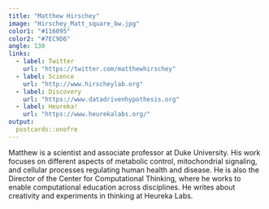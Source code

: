 ```yaml
---
title: "Matthew Hirschey"
image: "Hirschey_Matt_square_bw.jpg"
color1: "#116095"
color2: "#7EC9D6"
angle: 130
links:
  - label: Twitter
    url: "https://twitter.com/matthewhirschey"
  - label: Science
    url: "http://www.hirscheylab.org"
  - label: Discovery
    url: "https://www.datadrivenhypothesis.org"
  - label: Heureka!
    url: "https://www.heurekalabs.org/"
output:
  postcards::onofre
---
```

 
Matthew is a scientist and associate professor at Duke University. His work focuses on different aspects of metabolic control, mitochondrial signaling, and cellular processes regulating human health and disease. He is also the Director of the Center for Computational Thinking, where he works to enable computational education across disciplines. He writes about creativity and experiments in thinking at Heureka Labs.
